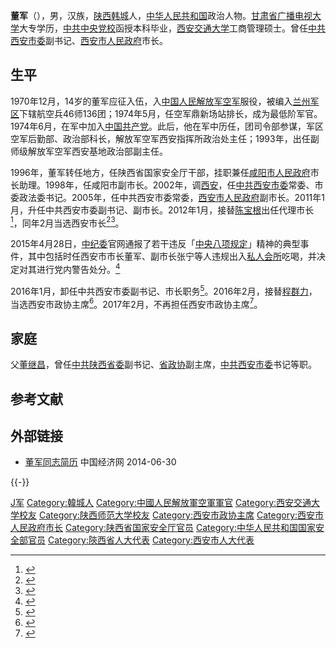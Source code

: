 '''董军'''（{{bd|1956年|1月|catIdx=D董}}），男，汉族，[[陕西|陕西]][[韩城|韩城]]人，[[中华人民共和国|中华人民共和国]]政治人物。[[甘肃省广播电视大学|甘肃省广播电视大学]]大专学历，[[中共中央党校|中共中央党校]]函授本科毕业，[[西安交通大学|西安交通大学]]工商管理硕士。曾任[[中共西安市委|中共西安市委]]副书记、[[西安市人民政府|西安市人民政府]]市长。

== 生平 ==
1970年12月，14岁的董军应征入伍，入[[中国人民解放军空军|中国人民解放军空军]]服役，被编入[[兰州军区|兰州军区]]下辖航空兵46师136团；1974年5月，任空军鼎新场站排长，成为最低阶军官。1974年6月，在军中加入[[中国共产党|中国共产党]]。此后，他在军中历任，团司令部参谋，军区空军后勤部、政治部科长，解放军空军西安指挥所政治处主任；1993年，出任副师级解放军空军西安基地政治部副主任。

1996年，董军转任地方，任陕西省国家安全厅干部，挂职兼任[[咸阳市人民政府|咸阳市人民政府]]市长助理。1998年，任咸阳市副市长。2002年，调[[西安|西安]]，任[[中共西安市委|中共西安市委]]常委、市委政法委书记。2005年，任中共西安市委常委，[[西安市人民政府|西安市人民政府]]副市长。2011年1月，升任中共西安市委副书记、副市长。2012年1月，接替[[陈宝根|陈宝根]]出任代理市长<ref>{{cite web|url=http://district.ce.cn/newarea/sddy/201201/12/t20120112_22993684.shtml|title=董军任西安代市长 陈宝根卸任(图/简历)|publisher=}}</ref>，同年2月当选西安市长<ref>{{cite web|accessdate=2014-06-27|url=http://district.ce.cn/newarea/sddy/201202/24/t20120224_23104037.shtml|title=董军当选西安市长 陈宝根任人大常委会主任|publisher=中国经济网}}</ref><ref>{{cite web|accessdate=2014-07-17|url=http://district.ce.cn/zt/zlk/bg/201402/10/t20140210_2268479.shtml|title=西安市政府工作报告 (2014年1月22日 董军)|publisher=中国经济网}}</ref>。

2015年4月28日，[[中纪委|中纪委]]官网通报了若干违反「[[中央八项规定|中央八项规定]]」精神的典型事件，其中包括时任西安市市长董军、副市长张宁等人违规出入[[私人会所|私人会所]]吃喝，并决定对其进行党内警告处分。<ref>{{cite web|accessdate=2015-08-22|url=http://politics.people.com.cn/n/2015/0428/c1001-26919568.html|title=西安市长董军违规出入私人会所吃喝被中纪委通报|publisher=人民网}}</ref>

2016年1月，卸任中共西安市委副书记、市长职务<ref>{{cite news|accessdate=2016-01-14|url=http://www.thepaper.cn/newsDetail_forward_1420704|title=西安市副市长上官吉庆被任命为代理市长，原市长董军去职|publisher=澎湃新闻}}</ref>。2016年2月，接替[[程群力|程群力]]，当选西安市政协主席<ref>{{cite news|title=董军当选陕西西安市政协主席，前任程群力因年龄原因辞职|url=http://www.thepaper.cn/newsDetail_forward_1429123|accessdate=2016-02-03|newspaper=澎湃新闻}}</ref>。2017年2月，不再担任西安市政协主席<ref>{{cite news|title=岳华峰当选西安市政协主席，董军因年龄原因去职|url=http://www.thepaper.cn/newsDetail_forward_1625110|accessdate=2017-02-22|newspaper=澎湃新闻}}</ref>。

== 家庭 ==
父[[董继昌|董继昌]]，曾任[[中共陕西省委|中共陕西省委]]副书记、[[陕西省政协|省政协]]副主席，[[中共西安市委|中共西安市委]]书记等职。

== 参考文献 ==
{{reflist}}

== 外部链接 ==
* [http://district.ce.cn/newarea/sddy/201202/24/t20120224_23104037.shtml 董军同志简历] 中国经济网 2014-06-30

{{-}}
{{start box}}
{{s-par|prc-lcppcc}}
{{s-before|[[程群力|程群力]]}}
{{s-title|[[中国人民政治协商会议西安市委员会|中国人民政治协商会议西安市委员会]]主席|2016年2月－2017年2月}}
{{s-after|[[岳华峰|岳华峰]]}}
{{s-gov|prc}}
{{s-before|[[陈宝根|陈宝根]]}}
{{s-title|[[西安市人民政府|西安市人民政府]]市长|2012年1月－2016年1月}}
{{s-after|[[上官吉庆|上官吉庆]]}}
{{end box}}

{{西安市市长}}

{{Authority control}}
{{DEFAULTSORT:Dong董}}
[[Category:董姓|J军]]
[[Category:韓城人|Category:韓城人]]
[[Category:中國人民解放軍空軍軍官|Category:中國人民解放軍空軍軍官]]
[[Category:西安交通大学校友|Category:西安交通大学校友]]
[[Category:陕西师范大学校友|Category:陕西师范大学校友]]
[[Category:西安市政协主席|Category:西安市政协主席]]
[[Category:西安市人民政府市长|Category:西安市人民政府市长]]
[[Category:陕西省国家安全厅官员|Category:陕西省国家安全厅官员]]
[[Category:中华人民共和国国家安全部官员|Category:中华人民共和国国家安全部官员]]
[[Category:陝西省人大代表|Category:陝西省人大代表]]
[[Category:西安市人大代表|Category:西安市人大代表]]